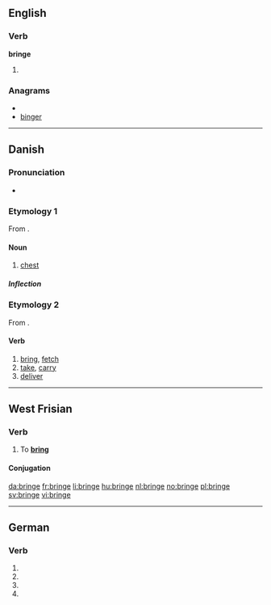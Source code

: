 ==English==

===Verb===
'''bringe'''

# {{obsolete spelling of|bring}}

===Anagrams===
* {{alphagram|beginr}}
* [[binger#English|binger]]


----

==Danish==

===Pronunciation===
* {{IPA|/brengə/|[ˈb̥ʁæŋə]|lang=da}}

===Etymology 1===
From {{etyl|non|da}} {{term|bringa|lang=non}}.

====Noun====
{{da-noun|n|r}}

# [[chest]]

=====Inflection=====
{{da-noun-infl|n|r}}

===Etymology 2===
From {{etyl|gml|da}} {{term|bringen|lang=gml}}.

====Verb====
{{da-verb|bring|bringe|bringer|bragte|er/har|bragt}}

# [[bring]], [[fetch]]
# [[take]], [[carry]]
# [[deliver]]

----

==West Frisian==

===Verb===
{{infl|fy|verb}}

# To '''[[bring]]'''

====Conjugation====
{{fy-conj|bring|bringst|bringt|bringe|brocht|brochtest|brocht|brochten|bringende|bring|hawwe|brocht}}

[[da:bringe]]
[[fr:bringe]]
[[li:bringe]]
[[hu:bringe]]
[[nl:bringe]]
[[no:bringe]]
[[pl:bringe]]
[[sv:bringe]]
[[vi:bringe]]

----
==German==
===Verb===
{{infl|de}}

# {{de-verb form of|bringen|1|s|g}}
# {{de-verb form of|bringen|1|s|k1}}
# {{de-verb form of|bringen|3|s|k1}}
# {{de-verb form of|bringen|i|s}}
{{rfc-auto}}